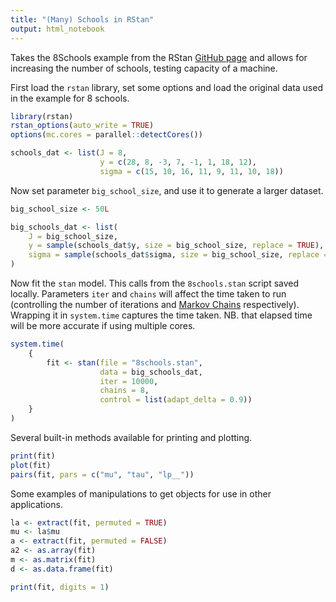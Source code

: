 ```yaml
---
title: "(Many) Schools in RStan"
output: html_notebook
---
```


Takes the 8Schools example from the RStan [GitHub page][1] and allows for increasing the number of schools, testing capacity of a machine.

First load the `rstan` library, set some options and load the original data used in the example for 8 schools.

```r
library(rstan)
rstan_options(auto_write = TRUE)
options(mc.cores = parallel::detectCores())

schools_dat <- list(J = 8, 
                    y = c(28, 8, -3, 7, -1, 1, 18, 12), 
                    sigma = c(15, 10, 16, 11, 9, 11, 10, 18))
```

Now set parameter `big_school_size`, and use it to generate a larger dataset.

```r
big_school_size <- 50L

big_schools_dat <- list(
    J = big_school_size, 
    y = sample(schools_dat$y, size = big_school_size, replace = TRUE), 
    sigma = sample(schools_dat$sigma, size = big_school_size, replace = TRUE)
)
```

Now fit the `stan` model. This calls from the `8schools.stan` script saved locally. Parameters `iter` and `chains` will affect the time taken to run (controlling the number of iterations and [Markov Chains][2] respectively). Wrapping it in `system.time` captures the time taken. NB. that elapsed time will be more accurate if using multiple cores.

```r
system.time(
    {
        fit <- stan(file = "8schools.stan", 
                    data = big_schools_dat, 
                    iter = 10000, 
                    chains = 8, 
                    control = list(adapt_delta = 0.9))
    }
)
```

Several built-in methods available for printing and plotting.
```r
print(fit)
plot(fit)
pairs(fit, pars = c("mu", "tau", "lp__"))
```

Some examples of manipulations to get objects for use in other applications.

```r
la <- extract(fit, permuted = TRUE)
mu <- la$mu
a <- extract(fit, permuted = FALSE)
a2 <- as.array(fit)
m <- as.matrix(fit)
d <- as.data.frame(fit)

print(fit, digits = 1)
```

[1]: https://github.com/stan-dev/rstan/wiki/RStan-Getting-Started
[2]: https://en.wikipedia.org/wiki/Markov_chain